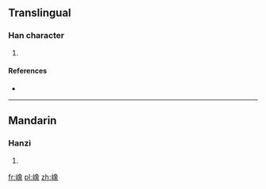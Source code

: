 ==Translingual==

===Han character===
{{Han char|rn=46|rad=山|as=12|sn=15|four=|canj=山弓日人 (UNAO)}}

# {{defn|Han|sort=山12}}

====References====
* {{Han ref|kx=0319.170|dkj=08448|hdz=10799.040|uh=5D91|ud=23953}}

----

==Mandarin==

===Hanzi===
{{cmn-hanzi|pin=[[xiàng]] ([[xiang4]])|wg=hsiang<sup>4</sup>}}

# {{defn|lang=cmn|sort=山12}}

[[fr:嶑]]
[[pl:嶑]]
[[zh:嶑]]